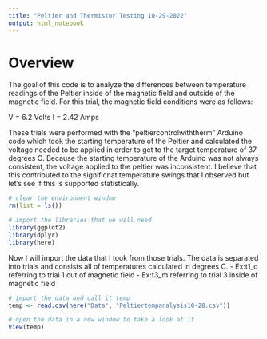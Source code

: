```yaml
---
title: "Peltier and Thermistor Testing 10-29-2022"
output: html_notebook
---
```

# Overview
The goal of this code is to analyze the differences between temperature readings of the Peltier inside of the magnetic field and outside of the magnetic field.  For this trial, the magnetic field conditions were as follows:

V = 6.2 Volts
I = 2.42 Amps

These trials were performed with the "peltiercontrolwiththerm" Arduino code which took the starting temperature of the Peltier and calculated the voltage needed to be applied in order to get to the target temperature of 37 degrees C.  Because the starting temperature of the Arduino was not always consistent, the voltage applied to the peltier was inconsistent.  I believe that this contributed to the significnat temperature swings that I observed but let's see if this is supported statistically. 

```r
# clear the environment window
rm(list = ls())

# import the libraries that we will need
library(ggplot2)
library(dplyr)
library(here)
```
Now I will import the data that I took from those trials. The data is separated into trials and consists all of temperatures calculated in degrees C.
  - Ex:t1_o referring to trial 1 out of magnetic field
  - Ex:t3_m referring to trial 3 inside of magnetic field
  
```r
# import the data and call it temp
temp <- read.csv(here("Data", "Peltiertempanalysis10-28.csv"))

# open the data in a new window to take a look at it
View(temp)
```





